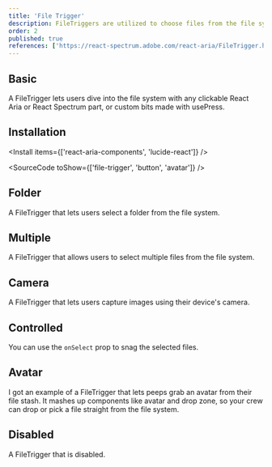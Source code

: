 ```yaml
---
title: 'File Trigger'
description: FileTriggers are utilized to choose files from the file system.
order: 2
published: true
references: ['https://react-spectrum.adobe.com/react-aria/FileTrigger.html#props', 'https://lucide.dev/icons/']
---
```


## Basic

A FileTrigger lets users dive into the file system with any clickable React Aria or React Spectrum part, or custom bits made with usePress.

<How toUse='buttons/file-trigger-demo' />

## Installation

<Install items={['react-aria-components', 'lucide-react']} />

<SourceCode toShow={['file-trigger', 'button', 'avatar']} />

## Folder

A FileTrigger that lets users select a folder from the file system.

<How toUse='buttons/file-trigger-folder-demo' />

## Multiple

A FileTrigger that allows users to select multiple files from the file system.

<How toUse='buttons/file-trigger-multiple-demo' />

## Camera

A FileTrigger that lets users capture images using their device's camera.

<How toUse='buttons/file-trigger-camera-demo' />

## Controlled
You can use the `onSelect` prop to snag the selected files.
<How toUse="buttons/file-trigger-controlled-demo" />

## Avatar
I got an example of a FileTrigger that lets peeps grab an avatar from their file stash. It mashes up components like avatar and drop zone, so your crew can drop or pick a file straight from the file system.

<How toUse="buttons/file-trigger-avatar-demo" />

## Disabled

A FileTrigger that is disabled.

<How toUse='buttons/file-trigger-disabled-demo' />
